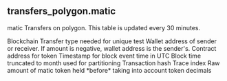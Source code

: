 ## transfers_polygon.matic 
matic Transfers on polygon. This table is updated every 30 minutes.

<ParamField path="blockchain">
Blockchain
</ParamField>
<ParamField path="transfer_type">
Transfer type needed for unique test
</ParamField>
<ParamField path="wallet_address">
Wallet address of sender or receiver. If amount is negative, wallet address is the sender&#x27;s.
</ParamField>
<ParamField path="token_address">
Contract address for token
</ParamField>
<ParamField path="block_time">
Timestamp for block event time in UTC
</ParamField>
<ParamField path="block_month">
Block time truncated to month used for partitioning
</ParamField>
<ParamField path="tx_hash">
Transaction hash
</ParamField>
<ParamField path="trace_address">
Trace index
</ParamField>
<ParamField path="amount_raw">
Raw amount of matic token held *before* taking into account token decimals
</ParamField>

